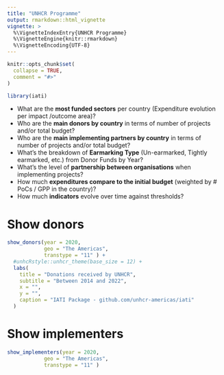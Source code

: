 ```yaml
---
title: "UNHCR Programme"
output: rmarkdown::html_vignette
vignette: >
  %\VignetteIndexEntry{UNHCR Programme}
  %\VignetteEngine{knitr::rmarkdown}
  %\VignetteEncoding{UTF-8}
---
```


```r
knitr::opts_chunk$set(
  collapse = TRUE,
  comment = "#>"
)
```

```r
library(iati)
```

<!-- This vignette is generated by fusen: do not edit by hand -->

<!-- Run this 'development' chunk -->
<!-- Store every call to library() that you need to explore your functions -->


<!--
 You need to run the 'description' chunk in the '0-dev_history.Rmd' file before continuing your code there.

If it is the first time you use {fusen}, after 'description', you can directly run the last chunk of the present file with inflate() inside.
--> 


 *  What are the __most funded sectors__ per country (Expenditure evolution per impact /outcome area)?    
 *  Who are the __main donors by country__ in terms of number of
    projects and/or total budget?   
 *  Who are the __main implementing partners by country__ in terms of number of projects and/or total budget?  
 *  What’s the breakdown of __Earmarking Type__ (Un-earmarked, Tightly
    earmarked, etc.) from Donor Funds by Year?  
 *  What’s the level of __partnership between organisations__ when implementing projects?  
 *  How much __expenditures compare to the initial budget__ (weighted by # PoCs / GPP in the country)?   
 *  How much __indicators__ evolve over time against thresholds?


# Show donors 

<!--
Create a chunk for the core of the function

- The chunk needs to be named `function` at least
- It contains the code of a documented function
- The chunk can also be named `function-show_donors` to make it easily
findable in your Rmd
- Let the `@examples` part empty, and use the next `examples` chunk instead

After inflating the template

-  This function code will be added in a new file in the "R/" directory
-->


<!--
Create a chunk with an example of use for your function

- The chunk needs to be named `examples` at least
- It contains working examples of your function
- The chunk is better be named `examples-show_donors` to be handled
correctly when inflated as a vignette

After inflating the template

-  This example will be added in the '@examples' part of our function above in the "R/" directory
- This example will be added in the vignette created from this Rmd template
-->


```r
show_donors(year = 2020,
            geo = "The Americas",
            transtype = "11" ) +
  #unhcRstyle::unhcr_theme(base_size = 12) +
  labs(
    title = "Donations received by UNHCR",
    subtitle = "Between 2014 and 2022",
    x = "",
    y = "",
    caption = "IATI Package - github.com/unhcr-americas/iati"
  ) 
```

<!--
Create a chunk with a test of use for your function

- The chunk needs to be named `tests` at least
- It contains working tests of your function
- The chunk is better be named `tests-show_donors` to be handled
correctly when inflated as a vignette

After inflating the template

-  This test code will be added in the "tests/testthat/" directory


 tests-show_donors,echo=FALSE,  message=FALSE, warning=FALSE}

# test_that("is_testing_possible", {

# 

# })

```-->


# Show implementers 

 

```r
show_implementers(year = 2020,
            geo = "The Americas",
            transtype = "11" ) 
```

<!--

# There can be development actions

Create a chunk with 'development' actions

- The chunk needs to be named `development` or `dev`
- It contains functions that are used for package development only
- Note that you may want to store most of these functions in the 0-dev_history.Rmd file

These are only included in the present flat template file, their content will not be part of the package anywhere else.
-->



